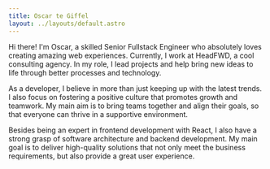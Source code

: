```yaml
---
title: Oscar te Giffel
layout: ../layouts/default.astro
---
```


Hi there! I'm Oscar, a skilled Senior Fullstack Engineer who absolutely loves creating amazing web experiences. Currently, I work at HeadFWD, a cool consulting agency. In my role, I lead projects and help bring new ideas to life through better processes and technology.

As a developer, I believe in more than just keeping up with the latest trends. I also focus on fostering a positive culture that promotes growth and teamwork. My main aim is to bring teams together and align their goals, so that everyone can thrive in a supportive environment.

Besides being an expert in frontend development with React, I also have a strong grasp of software architecture and backend development. My main goal is to deliver high-quality solutions that not only meet the business requirements, but also provide a great user experience.
